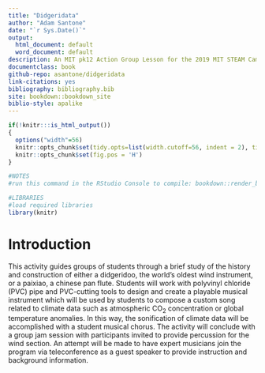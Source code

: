 ```yaml
--- 
title: "Didgeridata"
author: "Adam Santone"
date: "`r Sys.Date()`"
output:
  html_document: default
  word_document: default
description: An MIT pk12 Action Group Lesson for the 2019 MIT STEAM Camp, Hong Kong
documentclass: book
github-repo: asantone/didgeridata
link-citations: yes
bibliography: bibliography.bib
site: bookdown::bookdown_site
biblio-style: apalike
---
```

```r
if(!knitr:::is_html_output())
{
  options("width"=56)
  knitr::opts_chunk$set(tidy.opts=list(width.cutoff=56, indent = 2), tidy = TRUE)
  knitr::opts_chunk$set(fig.pos = 'H')
}
```

```r
#NOTES
#run this command in the RStudio Console to compile: bookdown::render_book("index.Rmd")

#LIBRARIES
#load required libraries
library(knitr)
```


# Introduction {-}

This activity guides groups of students through a brief study of the history and construction of either a didgeridoo, the world's oldest wind instrument, or a paixiao, a chinese pan flute. Students will work with polyvinyl chloride (PVC) pipe and PVC-cutting tools to design and create a playable musical instrument which will be used by students to compose a custom song related to climate data such as atmospheric CO$_{2}$ concentration or global temperature anomalies. In this way, the sonification of climate data will be accomplished with a student musical chorus. The activity will conclude with a group jam session with participants invited to provide percussion for the wind section. An attempt will be made to have expert musicians join the program via teleconference as a guest speaker to provide instruction and background information.


